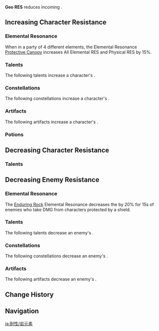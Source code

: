 {{ResistanceTabs}}
{{See also|Geo|Geo Damage Bonus}}
{{Terminology Infobox
|title        = Geo RES
|type         = Attributes
}}
'''Geo RES''' reduces incoming {{Color|Geo DMG}}.

==Increasing Character Resistance==
===Elemental Resonance===
{{Main|Elemental Resonance}}
When in a party of 4 different elements, the Elemental Resonance [[Protective Canopy]] increases All Elemental RES and Physical RES by 15%.

===Talents===
The following talents increase a character's {{Color|Geo|Geo RES}}.
{{Talents by Category Table|Geo RES Increase Talents}}

===Constellations===
The following constellations increase a character's {{Color|Geo|Geo RES}}.
{{Constellations by Category Table|Geo RES Increase Constellations}}

===Artifacts===
The following artifacts increase a character's {{Color|Geo|Geo RES}}.
{{Artifacts by Category Table|Geo RES Increase Artifacts}}

===Potions===
{{Food by Category Table|Geo RES Dishes}}

==Decreasing Character Resistance==
===Talents===
{{Talents by Category Table|Geo RES Decrease Talents}}

==Decreasing Enemy Resistance==
===Elemental Resonance===
The {{Element|Geo|24}} [[Enduring Rock]] Elemental Resonance decreases the {{Color|Geo RES}} by 20% for 15s of enemies who take DMG from characters protected by a shield.

===Talents===
The following talents decrease an enemy's {{Color|Geo|Geo RES}}.
{{Talents by Category Table|Geo RES Reduction Talents}}

===Constellations===
The following constellations decrease an enemy's {{Color|Geo|Geo RES}}.
{{Constellations by Category Table|Geo RES Reduction Constellations}}

===Artifacts===
The following artifacts decrease an enemy's {{Color|Geo|Geo RES}}.
{{Artifacts by Category Table|Geo RES Reduction Artifacts}}

==Change History==
{{Change History|1.0}}

==Navigation==
{{Attribute Navbox}}

[[ja:耐性/岩元素]]